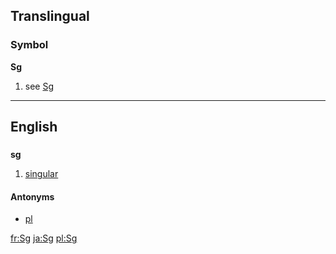 ==Translingual==
===Symbol===
'''Sg'''
# see [[Sg]]

----

==English==
==={{Abbreviation}}===
'''sg'''
# [[singular]]

====Antonyms====
*[[pl]]

[[fr:Sg]]
[[ja:Sg]]
[[pl:Sg]]